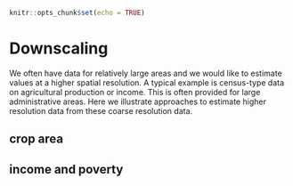 ```r
knitr::opts_chunk$set(echo = TRUE)
```

# Downscaling

We often have data for relatively large areas and we would like to estimate values at a higher spatial resolution. A typical example is census-type data on agricultural production or income. This is often provided for large administrative areas. Here we illustrate approaches to estimate higher resolution data from these coarse resolution data.

## crop area



## income and poverty



